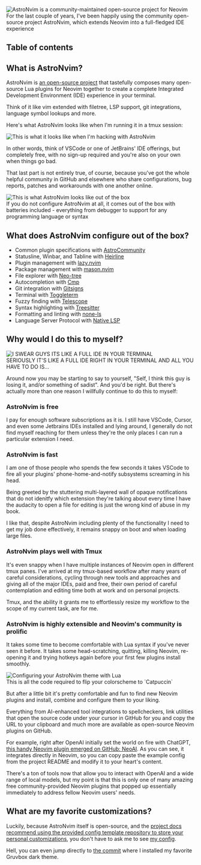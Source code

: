 


<Image src={metadata.image} alt="AstroNvim is a community-maintained open-source project for Neovim" />
<figcaption>For the last couple of years, I've been happily using the community open-source project AstroNvim, which extends Neovim into a full-fledged IDE experience</figcaption>

## Table of contents

## What is AstroNvim?  

AstroNvim is [an open-source project](https://github.com/AstroNvim/AstroNvim) that tastefully composes 
many open-source Lua plugins for Neovim together to create a complete Integrated Development Environment (IDE) experience
in your terminal. 

Think of it like vim extended with filetree, LSP support, git integrations, language symbol lookups and more.

Here's what AstroNvim looks like when I'm running it in a tmux session:

<Image src={astronvimLive} alt="This is what it looks like when I'm hacking with AstroNvim" />

In other words, think of VSCode or one of JetBrains' IDE offerings, but completely free, with no sign-up required and you're also 
on your own when things go bad. 

That last part is not entirely true, of course, because you've got the whole helpful community in GitHub and elsewhere who share configurations, bug reports, patches and workarounds 
with one another online.

<Image src={astronvim3Columns} alt="This is what AstroNvim looks like out of the box" />
<figcaption>If you do not configure AstroNvim at all, it comes out of the box with batteries included - everything from debugger to support for any programming language or syntax</figcaption>

## What does AstroNvim configure out of the box?

- Common plugin specifications with [AstroCommunity](https://github.com/AstroNvim/astrocommunity)
- Statusline, Winbar, and Tabline with [Heirline](https://github.com/rebelot/heirline.nvim)
- Plugin management with [lazy.nvim](https://github.com/folke/lazy.nvim)
- Package management with [mason.nvim](https://github.com/williamboman/mason.nvim)
- File explorer with [Neo-tree](https://github.com/nvim-neo-tree/neo-tree.nvim)
- Autocompletion with [Cmp](https://github.com/hrsh7th/nvim-cmp)
- Git integration with [Gitsigns](https://github.com/lewis6991/gitsigns.nvim)
- Terminal with [Toggleterm](https://github.com/akinsho/toggleterm.nvim)
- Fuzzy finding with [Telescope](https://github.com/nvim-telescope/telescope.nvim)
- Syntax highlighting with [Treesitter](https://github.com/nvim-treesitter/nvim-treesitter)
- Formatting and linting with [none-ls](https://github.com/nvimtools/none-ls.nvim)
- Language Server Protocol with [Native LSP](https://github.com/neovim/nvim-lspconfig)

## Why would I do this to myself? 

<Image src={itsAnIDE} alt="I SWEAR GUYS ITS LIKE A FULL IDE IN YOUR TERMINAL" />
<figcaption>SERIOUSLY IT'S LIKE A FULL IDE RIGHT IN YOUR TERMINAL AND ALL YOU HAVE TO DO IS...</figcaption>

Around now you may be starting to say to yourself, "Self, I think this guy is losing it, and/or something of sadist". And you'd be right. But there's actually more than one reason 
I willfully continue to do this to myself: 

### AstroNvim is free

I pay for enough software subscriptions as it is.  I still have VSCode, Cursor, and even some Jetbrains IDEs installed and lying around, I generally do not find myself reaching for them 
unless they're the only places I can run a particular extension I need.

### AstroNvim is fast 

I am one of those people who spends the few seconds it takes VSCode to fire all your plugins' phone-home-and-notify subsystems screaming in his head. 

Being greeted by the stuttering multi-layered wall of opaque notifications that do not idenitfy which extension they're talking about every time I have the audacity to open a file for editing is just the wrong kind of abuse in my book.

I like that, despite AstroNvim including plenty of the functionality I need to get my job done effectively, it remains snappy on boot and when loading large files. 

### AstroNvim plays well with Tmux

It's even snappy when I have multiple instances of Neovim open in different tmux panes. I've arrived at my tmux-based workflow after many years of careful considerations, cycling through new tools and approaches and giving 
all of the major IDEs, paid and free, their own period of careful contemplation and editing time both at work and on personal projects. 

Tmux, and the ability it grants me to effortlessly resize my workflow to the scope of my current task, are for me.

### AstroNvim is highly extensible and Neovim's community is prolific

It takes some time to become comfortable with Lua syntax if you've never seen it before. It takes some head-scratching, quitting, killing Neovim, re-opening it and trying hotkeys again before your first few 
plugins install smoothly. 

<Image src={luaConfig} alt="Configuring your AstroNvim theme with Lua" />
<figcaption>This is all the code required to flip your colorscheme to `Catpuccin`</figcaption>

But after a little bit it's pretty comfortable and fun to find new Neovim plugins and install, combine and configure them to your liking. 

Everything from AI-enhanced tool integrations to spellcheckers, link utilities that 
open the source code under your cursor in GitHub for you and copy the URL to your clipboard and much more are available as open-source Neovim plugins on GitHub.

For example, right after OpenAI initially set the world on fire with ChatGPT, [this handy Neovim plugin emerged on GitHub: NeoAI](https://github.com/bryley/neoai). As you can see, it integrates directly in Neovim, so you can 
copy paste the example config from the project README and modify it to your heart's content.

There's a ton of tools now that allow you to interact with OpenAI and a wide range of local models, but my point is that this is only one of many amazing free community-provided 
Neovim plugins that popped up essentially immediately to address fellow Neovim users' needs.

## What are my favorite customizations? 

Luckily, because AstroNvim itself is open-source, and the [project docs recommend using the provided config template repository to store your personal customizations](https://docs.astronvim.com/configuration/manage_user_config/), you don't have to ask me
to see [my config](https://github.com/zackproser/astronvim_config). 

Hell, you can even jump directly to [the commit](https://github.com/zackproser/astronvim_config/commit/ec850dd06fae803219f786c3ab1099bb8645c731) where I installed my favorite Gruvbox dark theme.
